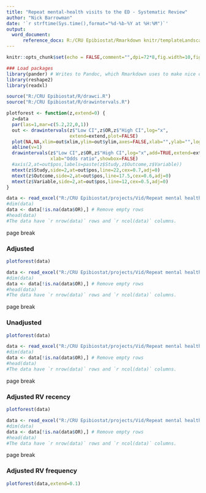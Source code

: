 ```yaml
---
title: "Repeat mental-health visits to the ED - Systematic Review"
author: "Nick Barrowman" 
date: '`r strftime(Sys.time(),format="%d-%b-%Y at %H:%M")`'
output:
  word_document:
      reference_docx: R:/CRU Epibiostat/Rmarkdown knitr/templateLandscapeNarrowTopBottomMarginsSmallTableFont.docx
---
```


```r
knitr::opts_chunk$set(echo = FALSE,comment="",dpi=72*8,fig.width=10,fig.height=6.2)
```

```r
### Load packages
library(pander) # Writes to Pandoc, which Rmarkdown uses to make nice output
library(reshape2)
library(readxl)
```

```r
source("R:/CRU Epibiostat/R/drawci.R")
source("R:/CRU Epibiostat/R/drawintervals.R")
```

```r
plotforest <- function(z,extend=0) {
  z=data
  par(las=1,mar=c(5.2,22,0,1))
  out <- drawintervals(z$"Low CI",z$OR,z$"High CI",log="x",
                       extend=extend,plot=FALSE)
  plot(NA,NA,xlim=out$xlim,ylim=out$ylim,axes=FALSE,xlab="",ylab="",log="x")
  abline(v=1)
  drawintervals(z$"Low CI",z$OR,z$"High CI",log="x",add=TRUE,extend=extend,
                xlab="Odds ratio",showbox=FALSE)
  #axis(2,at=out$pos,labels=paste(z$Study,z$Outcome,z$Variable))
  mtext(z$Study,side=2,at=out$pos,line=22,cex=0.7,adj=0)
  mtext(z$Outcome,side=2,at=out$pos,line=17.5,cex=0.6,adj=0)
  mtext(z$Variable,side=2,at=out$pos,line=12,cex=0.5,adj=0)
}
```


```r
data <- read_excel("R:/CRU Epibiostat/projects/Vid/Repeat mental health visits to the ED - Systematic Review ~ Stephanie Leon/Data/CopyFromMaster_20161021/Forest plot data.xls",1)
#dim(data)
data <- data[!is.na(data$OR),] # Remove empty rows
#head(data)
#The data have `r nrow(data)` rows and `r ncol(data)` columns.
```


######### page break

### Adjusted
```r
plotforest(data)
```

```r
data <- read_excel("R:/CRU Epibiostat/projects/Vid/Repeat mental health visits to the ED - Systematic Review ~ Stephanie Leon/Data/CopyFromMaster_20161021/Forest plot data.xls",2)
#dim(data)
data <- data[!is.na(data$OR),] # Remove empty rows
#head(data)
#The data have `r nrow(data)` rows and `r ncol(data)` columns.
```

######### page break

### Unadjusted
```r
plotforest(data)
```

```r
data <- read_excel("R:/CRU Epibiostat/projects/Vid/Repeat mental health visits to the ED - Systematic Review ~ Stephanie Leon/Data/CopyFromMaster_20161021/Forest plot data.xls",4)
#dim(data)
data <- data[!is.na(data$OR),] # Remove empty rows
#head(data)
#The data have `r nrow(data)` rows and `r ncol(data)` columns.

```

######### page break

### Adjusted RV recency

```r
plotforest(data)
```

```r
data <- read_excel("R:/CRU Epibiostat/projects/Vid/Repeat mental health visits to the ED - Systematic Review ~ Stephanie Leon/Data/CopyFromMaster_20161021/Forest plot data.xls",5)
#dim(data)
data <- data[!is.na(data$OR),] # Remove empty rows
#head(data)
#The data have `r nrow(data)` rows and `r ncol(data)` columns.
```


######### page break

### Adjusted RV frequency
```r
plotforest(data,extend=0.1)
```
